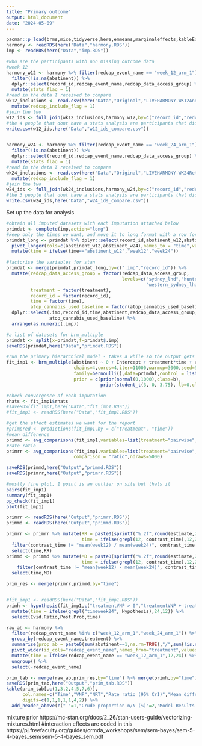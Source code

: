```yaml
---
title: "Primary outcome"
output: html_document
date: "2024-05-09"
---
```


```r
pacman::p_load(brms,mice,tidyverse,here,emmeans,marginaleffects,kableExtra)
harmony <- readRDS(here("Data","harmony.RDS"))
imp <- readRDS(here("Data","imp.RDS"))
```

```r
#who are the participants with non missing outcome data
#week 12
harmony_w12 <- harmony %>% filter(redcap_event_name == "week_12_arm_1") %>%
  filter(!is.na(abstinent)) %>%
  dplyr::select(record_id,redcap_event_name,redcap_data_access_group) %>%
  mutate(stats_flag = 1)
#read in the data I received to compare
wk12_inclusions <- read.csv(here("Data","Original","LIVEHARMONY-WK12AndDropOut_DATA_2025-07-22_1607.csv")) %>%
  mutate(redcap_include_flag = 1)
#join the two
w12_ids <- full_join(wk12_inclusions,harmony_w12,by=c("record_id","redcap_event_name","redcap_data_access_group"))
#the 4 people that dont have a stats analysis are participants that didnt exist on the randomisation dataset
write.csv(w12_ids,here("Data","w12_ids_compare.csv"))


harmony_w24 <- harmony %>% filter(redcap_event_name == "week_24_arm_1") %>%
  filter(!is.na(abstinent)) %>%
  dplyr::select(record_id,redcap_event_name,redcap_data_access_group) %>%
  mutate(stats_flag = 1)
#read in the data I received to compare
wk24_inclusions <- read.csv(here("Data","Original","LIVEHARMONY-WK24Retention_DATA_2025-07-22_1607.csv")) %>%
  mutate(redcap_include_flag = 1)
#join the two
w24_ids <- full_join(wk24_inclusions,harmony_w24,by=c("record_id","redcap_event_name","redcap_data_access_group"))
#the 3 people that dont have a stats analysis are participants that didnt exist on the randomisation dataset
write.csv(w24_ids,here("Data","w24_ids_compare.csv"))


```



Set up the data for analysis
```r
#obtain all imputed datasets with each imputation attached below
primdat <- complete(imp,action="long")
#keep only the times we want, and move it to long format with a row for each time
primdat_long <- primdat %>% dplyr::select(record_id,abstinent_w12,abstinent_w24,.imp) %>%
  pivot_longer(cols=c(abstinent_w12,abstinent_w24),names_to = "time",values_to = "abstinent") %>%
  mutate(time = ifelse(time=="abstinent_w12","week12","week24"))

#factorise the variables for stan
primdat <- merge(primdat,primdat_long,by=c(".imp","record_id")) %>%
  mutate(redcap_data_access_group = factor(redcap_data_access_group,
                                           levels=c("sydney_lhd","hunter_new_england","south_western_sydn",
                                                    "western_sydney_lhd","st_vincents_lhn","south_east_sydney")),
         treatment = factor(treatment),
         record_id = factor(record_id),
         time = factor(time),
         atop_cannabis_used_baseline = factor(atop_cannabis_used_baseline)) %>%
  dplyr::select(.imp,record_id,time,abstinent,redcap_data_access_group,treatment,
                atop_cannabis_used_baseline) %>%
  arrange(as.numeric(.imp))

#a list of datasets for brm_multiple
primdat <- split(x=primdat,f=primdat$.imp)
saveRDS(primdat,here("Data","primdat.RDS"))
```


```r
#run the primary hierarchical model - takes a while so the output gets saved
fit_imp1 <- brm_multiple(abstinent ~ 0 + Intercept + treatment*time + atop_cannabis_used_baseline + (1|record_id) + (1|redcap_data_access_group), 
                         chains=4,cores=4,iter=11000,warmup=3000,seed=564425021,
                         family=bernoulli(),data=primdat,control = list(adapt_delta = 0.999,max_treedepth=15),
                         prior = c(prior(normal(0,1000),class=b),
                                   prior(student_t(3, 0, 3.75), lb=0,class=sd)))

#check convergence of each imputation
rhats <- fit_imp1$rhats
#saveRDS(fit_imp1,here("Data","fit_imp1.RDS"))
#fit_imp1 <- readRDS(here("Data","fit_imp1.RDS"))

#get the effect estimates we want for the report
#primpred <- predictions(fit_imp1,by = c("treatment", "time"))
#mean difference
primmd <- avg_comparisons(fit_imp1,variables=list(treatment="pairwise",time="all"),cross=TRUE,ndraws=5000)
#rate ratio
primrr <- avg_comparisons(fit_imp1,variables=list(treatment="pairwise",time="all"),cross=TRUE,
                         comparison = "ratio",ndraws=5000)

saveRDS(primmd,here("Output","primmd.RDS"))
saveRDS(primrr,here("Output","primrr.RDS"))

```


```r
#mostly fine plot, 1 point is an outlier on site but thats it
pairs(fit_imp1)
summary(fit_imp1)
pp_check(fit_imp1)
plot(fit_imp1)

```

```r
primrr <- readRDS(here("Output","primrr.RDS"))
primmd <- readRDS(here("Output","primmd.RDS"))

primrr <- primrr %>% mutate(RR = paste0(sprintf("%.2f",round(estimate,2))," (", round(conf.low,2),", ",round(conf.high,2),")"),
                            time = ifelse(grepl(12, contrast_time),12,24)) %>%
  filter(contrast_time != "mean(week12) / mean(week24)", contrast_time != "mean(week24) / mean(week12)") %>%
  select(time,RR)
primmd <- primmd %>% mutate(MD = paste0(sprintf("%.2f",round(estimate,2))," (", round(conf.low,2),", ",round(conf.high,2),")"),
                            time = ifelse(grepl(12, contrast_time),12,24)) %>%
    filter(contrast_time != "mean(week12) - mean(week24)", contrast_time != "mean(week24) - mean(week12)") %>%
  select(time,MD)

prim_res <- merge(primrr,primmd,by="time")


#fit_imp1 <- readRDS(here("Data","fit_imp1.RDS"))
primh <- hypothesis(fit_imp1,c("treatmentVNP > 0","treatmentVNP + treatmentVNP:timeweek24  > 0"))[["hypothesis"]] %>%
  mutate(time = ifelse(grepl("timeweek24", Hypothesis),24,12)) %>%
  select(Evid.Ratio,Post.Prob,time)

raw_ab <- harmony %>% 
  filter(redcap_event_name %in% c("week_12_arm_1","week_24_arm_1")) %>% 
  group_by(redcap_event_name,treatment) %>% 
  summarise(prop_ab = paste0(sum(abstinent==1,na.rm=TRUE),"/",sum(!is.na(abstinent))," (",round(mean(abstinent==1,na.rm=TRUE)*100,0),"%)")) %>%
  pivot_wider(id_cols="redcap_event_name",names_from="treatment",values_from="prop_ab") %>%
  mutate(time = ifelse(redcap_event_name == "week_12_arm_1",12,24)) %>%
  ungroup() %>%
  select(-redcap_event_name)

prim_tab <- merge(raw_ab,prim_res,by="time") %>% merge(primh,by="time")
saveRDS(prim_tab,here("Output","prim_tab.RDS"))
kable(prim_tab[,c(1,3,2,4,5,7,6)],
      col.names=c("Time","VNP","NRT","Rate ratio (95% CrI)","Mean difference (95% CrI)","Probability of direction","Bayes Factor"),
      digits=c(1,1,1,1,1,4,2)) %>%
  add_header_above(c(" "=1,"Crude proportion n/N (%)"=2,"Model Results (VNP vs NRT)" = 4))
```



mixture prior https://mc-stan.org/docs/2_26/stan-users-guide/vectorizing-mixtures.html
#interaction effects are coded in this https://pj.freefaculty.org/guides/crmda_workshops/sem/sem-bayes/sem-5-4-bayes_sem/sem-5-4-bayes_sem.pdf
